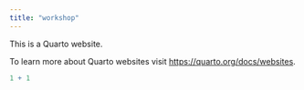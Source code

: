 ```yaml
---
title: "workshop"
---
```


This is a Quarto website.

To learn more about Quarto websites visit <https://quarto.org/docs/websites>.

```r
1 + 1
```
